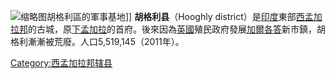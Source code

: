 [[File:De_handelsloge_van_de_VOC_in_Hougly_in_Bengalen_Rijksmuseum_SK-A-4282.jpeg|缩略图]]胡格利區的軍事基地]]
'''胡格利县'''（Hooghly district）是[[印度|印度]]東部[[西孟加拉邦|西孟加拉邦]]的古城，原[[下孟加拉|下孟加拉]]的首府。後來因為[[大英帝國|英國]]殖民政府發展[[加爾各答|加爾各答]]新市鎮，胡格利漸漸被荒廢。人口5,519,145（2011年）。

{{India-geo-stub}}
{{coord|display=title}}
{{normdaten}}
[[Category:西孟加拉邦辖县|Category:西孟加拉邦辖县]]